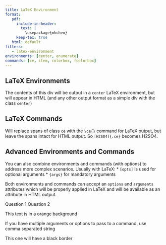 ```yaml
---
title: LaTeX Environment
format:
   pdf:
     include-in-header: 
       text: |
         \usepackage{mhchem}
     keep-tex: true
   html: default
filters:
   - latex-environment
environments: [center, enumerate]
commands: [ce, item, colorbox, fcolorbox]
---
```


## LaTeX Environments

::: {.center}
The contents of this div will be output in a `center`
LaTeX environment, but will appear in HTML (and any other output 
format as a simple div with the class `center`)
:::

## LaTeX Commands

Will replace spans of class `ce` with the `\ce{}` command for LaTeX output, but leave the spans intact for HTML output. So `[H2SO4]{.ce}` becomes [H2SO4]{.ce}.

## Advanced Environments and Commands

You can also combine environments and commands (with options) to address more complex scenarios. Usually with LaTeX: 
* `[opts]` is used for optional arguments
* `{args}` for mandatory arguments

Both environments and commands can accept an `options` and `arguments` attributes which will be properly applied in LaTeX and will be available as an attribute in HTML output.

:::{.enumerate}
[]{.item options="--"} Question 1
[]{.item options="--"} Question 2
:::

[This text is in a orange background]{.colorbox arguments="BurntOrange"}

If you have multiple arguments or options to pass to a command, use comma separated string

[This one will have a black border]{.fcolorbox arguments="black,red"}